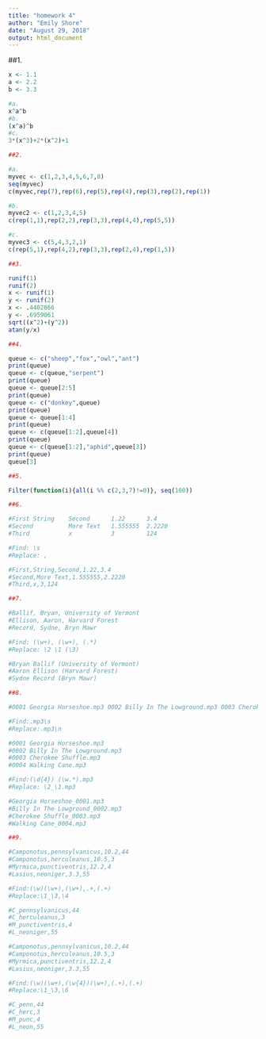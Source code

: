 ```yaml
---
title: "homework 4"
author: "Emily Shore"
date: "August 29, 2018"
output: html_document
---
```


##1.
```r
x <- 1.1
a <- 2.2
b <- 3.3

#a.
x^a^b
#b.
(x^a)^b
#c.
3*(x^3)+2*(x^2)+1

##2.

#a.
myvec <- c(1,2,3,4,5,6,7,8)
seq(myvec)
c(myvec,rep(7),rep(6),rep(5),rep(4),rep(3),rep(2),rep(1))

#b.
myvec2 <- c(1,2,3,4,5)
c(rep(1,1),rep(2,2),rep(3,3),rep(4,4),rep(5,5))

#c.
myvec3 <- c(5,4,3,2,1)
c(rep(5,1),rep(4,2),rep(3,3),rep(2,4),rep(1,5))

##3.

runif(1)
runif(2)
x <- runif(1)
y <- runif(2)
x <- .4402866
y <- .6959061
sqrt((x^2)+(y^2))
atan(y/x)

##4.

queue <- c("sheep","fox","owl","ant")
print(queue)
queue <- c(queue,"serpent")
print(queue)
queue <- queue[2:5]
print(queue)
queue <- c("donkey",queue)
print(queue)
queue <- queue[1:4]
print(queue)
queue <- c(queue[1:2],queue[4])
print(queue)
queue <- c(queue[1:2],"aphid",queue[3])
print(queue)
queue[3]

##5.

Filter(function(i){all(i %% c(2,3,7)!=0)}, seq(100))

##6.

#First String    Second      1.22      3.4
#Second          More Text   1.555555  2.2220
#Third           x           3         124

#Find: \s
#Replace: ,

#First,String,Second,1.22,3.4     
#Second,More Text,1.555555,2.2220     
#Third,x,3,124  

##7.

#Ballif, Bryan, University of Vermont
#Ellison, Aaron, Harvard Forest
#Record, Sydne, Bryn Mawr

#Find: (\w+), (\w+), (.*)
#Replace: \2 \1 (\3)

#Bryan Ballif (University of Vermont)
#Aaron Ellison (Harvard Forest)
#Sydne Record (Bryn Mawr)

##8.

#0001 Georgia Horseshoe.mp3 0002 Billy In The Lowground.mp3 0003 Cherokee Shuffle.mp3 0004 Walking Cane.mp3

#Find:.mp3\s
#Replace:.mp3\n

#0001 Georgia Horseshoe.mp3
#0002 Billy In The Lowground.mp3
#0003 Cherokee Shuffle.mp3
#0004 Walking Cane.mp3

#Find:(\d{4}) (\w.*).mp3
#Replace: \2_\1.mp3  

#Georgia Horseshoe_0001.mp3
#Billy In The Lowground_0002.mp3
#Cherokee Shuffle_0003.mp3
#Walking Cane_0004.mp3

##9.

#Camponotus,pennsylvanicus,10.2,44
#Camponotus,herculeanus,10.5,3
#Myrmica,punctiventris,12.2,4
#Lasius,neoniger,3.3,55

#Find:(\w)(\w+),(\w+),.+,(.+)
#Replace:\1_\3,\4

#C_pennsylvanicus,44
#C_herculeanus,3
#M_punctiventris,4
#L_neoniger,55

#Camponotus,pennsylvanicus,10.2,44
#Camponotus,herculeanus,10.5,3
#Myrmica,punctiventris,12.2,4
#Lasius,neoniger,3.3,55

#Find:(\w)(\w+),(\w{4})(\w+),(.+),(.+)
#Replace:\1_\3,\6

#C_penn,44
#C_herc,3
#M_punc,4
#L_neon,55

```
